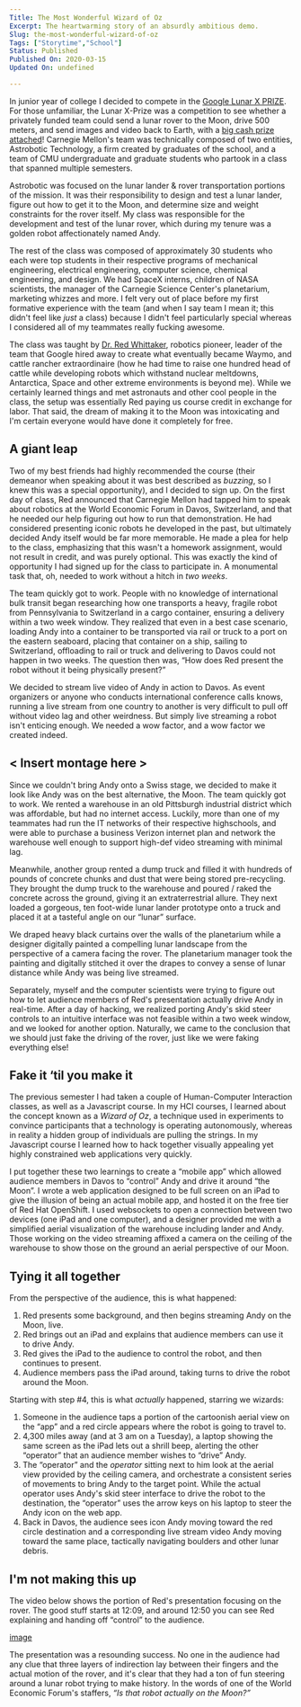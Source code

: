```yaml
---
Title: The Most Wonderful Wizard of Oz
Excerpt: The heartwarming story of an absurdly ambitious demo.
Slug: the-most-wonderful-wizard-of-oz
Tags: ["Storytime","School"]
Status: Published
Published On: 2020-03-15
Updated On: undefined

---
```


In junior year of college I decided to compete in the [Google Lunar X PRIZE](https://www.xprize.org/prizes/google-lunar). For those unfamiliar, the Lunar X-Prize was a competition to see whether a privately funded team could send a lunar rover to the Moon, drive 500 meters, and send images and video back to Earth, with a [big cash prize attached](https://www.cs.cmu.edu/news/google-lunar-x-prize-awards-1-million-astrobotic)! Carnegie Mellon's team was technically composed of two entities, Astrobotic Technology, a firm created by graduates of the school, and a team of CMU undergraduate and graduate students who partook in a class that spanned multiple semesters.


Astrobotic was focused on the lunar lander & rover transportation portions of the mission. It was their responsibility to design and test a lunar lander, figure out how to get it to the Moon, and determine size and weight constraints for the rover itself. My class was responsible for the development and test of the lunar rover, which during my tenure was a golden robot affectionately named Andy.


The rest of the class was composed of approximately 30 students who each were top students in their respective programs of mechanical engineering, electrical engineering, computer science, chemical engineering, and design. We had SpaceX interns, children of NASA scientists, the manager of the Carnegie Science Center's planetarium, marketing whizzes and more. I felt very out of place before my first formative experience with the team (and when I say team I mean it; this didn't feel like _just_ a class) because I didn't feel particularly special whereas I considered all of my teammates really fucking awesome.


The class was taught by [Dr. Red Whittaker](https://en.wikipedia.org/wiki/Red_Whittaker), robotics pioneer, leader of the team that Google hired away to create what eventually became Waymo, and cattle rancher extraordinaire (how he had time to raise one hundred head of cattle while developing robots which withstand nuclear meltdowns, Antarctica, Space and other extreme environments is beyond me). While we certainly learned things and met astronauts and other cool people in the class, the setup was essentially Red paying us course credit in exchange for labor. That said, the dream of making it to the Moon was intoxicating and I'm certain everyone would have done it completely for free.


## **A giant leap**


Two of my best friends had highly recommended the course (their demeanor when speaking about it was best described as _buzzing_, so I knew this was a special opportunity), and I decided to sign up. On the first day of class, Red announced that Carnegie Mellon had tapped him to speak about robotics at the World Economic Forum in Davos, Switzerland, and that he needed our help figuring out how to run that demonstration. He had considered presenting iconic robots he developed in the past, but ultimately decided Andy itself would be far more memorable. He made a plea for help to the class, emphasizing that this wasn't a homework assignment, would not result in credit, and was purely optional. This was exactly the kind of opportunity I had signed up for the class to participate in. A monumental task that, oh, needed to work without a hitch in _two weeks_.


The team quickly got to work. People with no knowledge of international bulk transit began researching how one transports a heavy, fragile robot from Pennsylvania to Switzerland in a cargo container, ensuring a delivery within a two week window. They realized that even in a best case scenario, loading Andy into a container to be transported via rail or truck to a port on the eastern seaboard, placing that container on a ship, sailing to Switzerland, offloading to rail or truck and delivering to Davos could not happen in two weeks. The question then was, “How does Red present the robot without it being physically present?”


We decided to stream live video of Andy in action to Davos. As event organizers or anyone who conducts international conference calls knows, running a live stream from one country to another is very difficult to pull off without video lag and other weirdness. But simply live streaming a robot isn't enticing enough. We needed a wow factor, and a wow factor we created indeed.


## **< Insert montage here >**


Since we couldn't bring Andy onto a Swiss stage, we decided to make it look like Andy was on the best alternative, the Moon. The team quickly got to work. We rented a warehouse in an old Pittsburgh industrial district which was affordable, but had no internet access. Luckily, more than one of my teammates had run the IT networks of their respective highschools, and were able to purchase a business Verizon internet plan and network the warehouse well enough to support high-def video streaming with minimal lag.


Meanwhile, another group rented a dump truck and filled it with hundreds of pounds of concrete chunks and dust that were being stored pre-recycling. They brought the dump truck to the warehouse and poured / raked the concrete across the ground, giving it an extraterrestrial allure. They next loaded a gorgeous, ten foot-wide lunar lander prototype onto a truck and placed it at a tasteful angle on our “lunar” surface.


We draped heavy black curtains over the walls of the planetarium while a designer digitally painted a compelling lunar landscape from the perspective of a camera facing the rover. The planetarium manager took the painting and digitally stitched it over the drapes to convey a sense of lunar distance while Andy was being live streamed.


Separately, myself and the computer scientists were trying to figure out how to let audience members of Red's presentation actually drive Andy in real-time. After a day of hacking, we realized porting Andy's skid steer controls to an intuitive interface was not feasible within a two week window, and we looked for another option. Naturally, we came to the conclusion that we should just fake the driving of the rover, just like we were faking everything else!


## **Fake it ‘til you make it**


The previous semester I had taken a couple of Human-Computer Interaction classes, as well as a Javascript course. In my HCI courses, I learned about the concept known as a _Wizard of Oz_, a technique used in experiments to convince participants that a technology is operating autonomously, whereas in reality a hidden group of individuals are pulling the strings. In my Javascript course I learned how to hack together visually appealing yet highly constrained web applications very quickly.


I put together these two learnings to create a “mobile app” which allowed audience members in Davos to “control” Andy and drive it around “the Moon”. I wrote a web application designed to be full screen on an iPad to give the illusion of being an actual mobile app, and hosted it on the free tier of Red Hat OpenShift. I used websockets to open a connection between two devices (one iPad and one computer), and a designer provided me with a simplified aerial visualization of the warehouse including lander and Andy. Those working on the video streaming affixed a camera on the ceiling of the warehouse to show those on the ground an aerial perspective of our Moon.


## **Tying it all together**


From the perspective of the audience, this is what happened:

1. Red presents some background, and then begins streaming Andy on the Moon, live.
2. Red brings out an iPad and explains that audience members can use it to drive Andy.
3. Red gives the iPad to the audience to control the robot, and then continues to present.
4. Audience members pass the iPad around, taking turns to drive the robot around the Moon.

Starting with step #4, this is what _actually_ happened, starring we wizards:

1. Someone in the audience taps a portion of the cartoonish aerial view on the “app” and a red circle appears where the robot is going to travel to.
2. 4,300 miles away (and at 3 am on a Tuesday), a laptop showing the same screen as the iPad lets out a shrill beep, alerting the other “operator” that an audience member wishes to “drive” Andy.
3. The “operator” and the _operator_ sitting next to him look at the aerial view provided by the ceiling camera, and orchestrate a consistent series of movements to bring Andy to the target point. While the actual operator uses Andy's skid steer interface to drive the robot to the destination, the “operator” uses the arrow keys on his laptop to steer the Andy icon on the web app.
4. Back in Davos, the audience sees icon Andy moving toward the red circle destination and a corresponding live stream video Andy moving toward the same place, tactically navigating boulders and other lunar debris.

## **I'm not making this up**


The video below shows the portion of Red's presentation focusing on the rover. The good stuff starts at 12:09, and around 12:50 you can see Red explaining and handing off “control” to the audience.


[image](https://www.youtube.com/watch?v=7X4-jozFVFo&t=606s)


The presentation was a resounding success. No one in the audience had any clue that three layers of indirection lay between their fingers and the actual motion of the rover, and it's clear that they had a ton of fun steering around a lunar robot trying to make history. In the words of one of the World Economic Forum's staffers, _“Is that robot actually on the Moon?”_

